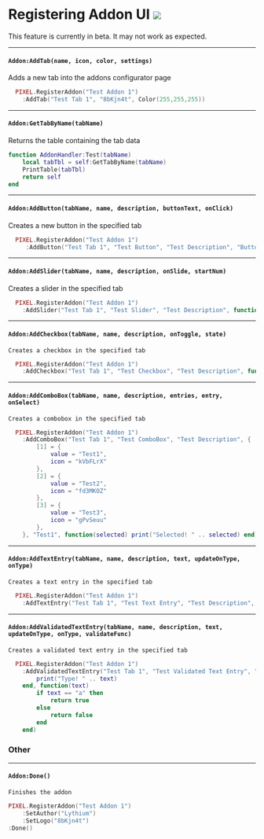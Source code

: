 

# Registering Addon UI ![](https://github.com/Pulsar-Dev/documentation/blob/main/public/shared.png)

<Callout type="warning" emoji="⚠️">
  This feature is currently in beta. It may not work as expected.
</Callout>


---
#### `Addon:AddTab(name, icon, color, settings)`
  Adds a new tab into the addons configurator page

```lua #
  PIXEL.RegisterAddon("Test Addon 1")
    :AddTab("Test Tab 1", "8bKjn4t", Color(255,255,255))
```

---
#### `Addon:GetTabByName(tabName)`
  Returns the table containing the tab data

```lua #
function AddonHandler:Test(tabName)
    local tabTbl = self:GetTabByName(tabName)
    PrintTable(tabTbl)
    return self
end
```

---
#### `Addon:AddButton(tabName, name, description, buttonText, onClick)`
  Creates a new button in the specified tab

```lua #
  PIXEL.RegisterAddon("Test Addon 1")
     :AddButton("Test Tab 1", "Test Button", "Test Description", "Button Text", function() print("Clicked!") end)
```

---
#### `Addon:AddSlider(tabName, name, description, onSlide, startNum)`
  Creates a slider in the specified tab

```lua #
  PIXEL.RegisterAddon("Test Addon 1")
    :AddSlider("Test Tab 1", "Test Slider", "Test Description", function(num) print("Slide! " .. num) end, 50)
```

---
#### `Addon:AddCheckbox(tabName, name, description, onToggle, state)`
    Creates a checkbox in the specified tab

```lua #
  PIXEL.RegisterAddon("Test Addon 1")
    :AddCheckbox("Test Tab 1", "Test Checkbox", "Test Description", function(check) print("Checked! " .. tostring(check)) end, true)
```

---
#### `Addon:AddComboBox(tabName, name, description, entries, entry, onSelect)`
    Creates a combobox in the specified tab

```lua #
  PIXEL.RegisterAddon("Test Addon 1")
    :AddComboBox("Test Tab 1", "Test ComboBox", "Test Description", {
        [1] = {
            value = "Test1",
            icon = "kVbFLrX"
        },
        [2] = {
            value = "Test2",
            icon = "fd3MKOZ"
        },
        [3] = {
            value = "Test3",
            icon = "gPvSeuu"
        },
    }, "Test1", function(selected) print("Selected! " .. selected) end)
```

---
#### `Addon:AddTextEntry(tabName, name, description, text, updateOnType, onType)`
    Creates a text entry in the specified tab

```lua #
  PIXEL.RegisterAddon("Test Addon 1")
    :AddTextEntry("Test Tab 1", "Test Text Entry", "Test Description", "yo", true, function(text) print("Type! " .. text) end)
```

---
#### `Addon:AddValidatedTextEntry(tabName, name, description, text, updateOnType, onType, validateFunc)`
    Creates a validated text entry in the specified tab

```lua #
  PIXEL.RegisterAddon("Test Addon 1")
    :AddValidatedTextEntry("Test Tab 1", "Test Validated Text Entry", "Test Description", "yo", true, function(text)
        print("Type! " .. text)
    end, function(text)
        if text == "a" then
            return true
        else
            return false
        end
    end)
```

### Other

---
#### `Addon:Done()`
    Finishes the addon

```lua #
PIXEL.RegisterAddon("Test Addon 1")
    :SetAuthor("Lythium")
    :SetLogo("8bKjn4t")
:Done()
```